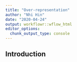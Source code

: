 ```yaml
---
title: "Over-representation"
author: "Nhi Hin"
date: "2020-04-24"
output: workflowr::wflow_html
editor_options:
  chunk_output_type: console
---
```


## Introduction

```r

```

